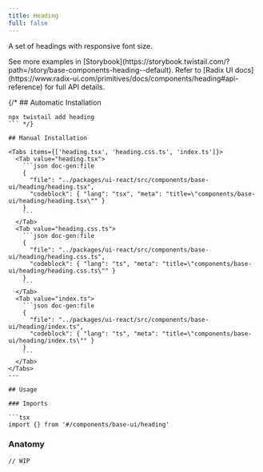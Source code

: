 ```yaml
---
title: Heading
full: false
---
```


A set of headings with responsive font size.

<Callout type='info'>
  See more examples in [Storybook](https://storybook.twistail.com/?path=/story/base-components-heading--default).
  Refer to [Radix UI docs](https://www.radix-ui.com/primitives/docs/components/heading#api-reference) for full API details.
</Callout>

{/* ## Automatic Installation

```package-install
npx twistail add heading
``` */}

## Manual Installation

<Tabs items={['heading.tsx', 'heading.css.ts', 'index.ts']}>
  <Tab value="heading.tsx">
    ```json doc-gen:file
    {
      "file": "../packages/ui-react/src/components/base-ui/heading/heading.tsx",
      "codeblock": { "lang": "tsx", "meta": "title=\"components/base-ui/heading/heading.tsx\"" }
    }
    ```
  </Tab>
  <Tab value="heading.css.ts">
    ```json doc-gen:file
    {
      "file": "../packages/ui-react/src/components/base-ui/heading/heading.css.ts",
      "codeblock": { "lang": "ts", "meta": "title=\"components/base-ui/heading/heading.css.ts\"" }
    }
    ```
  </Tab>
  <Tab value="index.ts">
    ```json doc-gen:file
    {
      "file": "../packages/ui-react/src/components/base-ui/heading/index.ts",
      "codeblock": { "lang": "ts", "meta": "title=\"components/base-ui/heading/index.ts\"" }
    }
    ```
  </Tab>
</Tabs>
---

## Usage

### Imports

```tsx
import {} from '#/components/base-ui/heading'
```

### Anatomy

```tsx
// WIP
```
